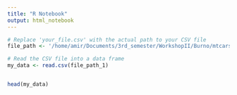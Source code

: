 ```yaml
---
title: "R Notebook"
output: html_notebook
---
```




```r


# Replace 'your_file.csv' with the actual path to your CSV file
file_path <- '/home/amir/Documents/3rd_semester/WorkshopII/Burno/mtcars.csv'

# Read the CSV file into a data frame
my_data <- read.csv(file_path_1)


head(my_data)


```

```r

```



